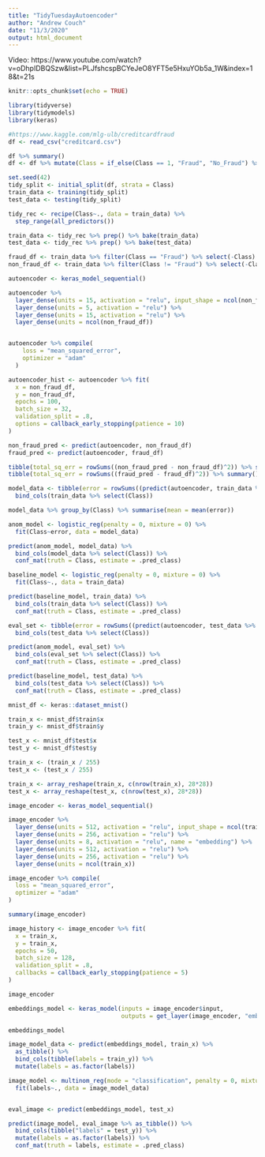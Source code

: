 ```yaml
---
title: "TidyTuesdayAutoencoder"
author: "Andrew Couch"
date: "11/3/2020"
output: html_document
---
```


Video: https://www.youtube.com/watch?v=oDhpIDBQSzw&list=PLJfshcspBCYeJeO8YFT5e5HxuYOb5a_1W&index=18&t=21s

```r
knitr::opts_chunk$set(echo = TRUE)
```

```r
library(tidyverse)
library(tidymodels)
library(keras)
```

```r
#https://www.kaggle.com/mlg-ulb/creditcardfraud
df <- read_csv("creditcard.csv")
```

```r
df %>% summary()
df <- df %>% mutate(Class = if_else(Class == 1, "Fraud", "No_Fraud") %>% as.factor()) %>% select(-Time) 
```

```r
set.seed(42)
tidy_split <- initial_split(df, strata = Class)
train_data <- training(tidy_split)
test_data <- testing(tidy_split)
```

```r
tidy_rec <- recipe(Class~., data = train_data) %>% 
  step_range(all_predictors())

train_data <- tidy_rec %>% prep() %>% bake(train_data)
test_data <- tidy_rec %>% prep() %>% bake(test_data)
```


```r
fraud_df <- train_data %>% filter(Class == "Fraud") %>% select(-Class) %>% as.matrix()
non_fraud_df <- train_data %>% filter(Class != "Fraud") %>% select(-Class) %>% as.matrix()
```

```r
autoencoder <- keras_model_sequential()

autoencoder %>% 
  layer_dense(units = 15, activation = "relu", input_shape = ncol(non_fraud_df)) %>% 
  layer_dense(units = 5, activation = "relu") %>% 
  layer_dense(units = 15, activation = "relu") %>% 
  layer_dense(units = ncol(non_fraud_df))


autoencoder %>% compile(
    loss = "mean_squared_error",
    optimizer = "adam"
  )

```

```r
autoencoder_hist <- autoencoder %>% fit(
  x = non_fraud_df,
  y = non_fraud_df,
  epochs = 100,
  batch_size = 32,
  validation_split = .8,
  options = callback_early_stopping(patience = 10)
)
```


```r
non_fraud_pred <- predict(autoencoder, non_fraud_df)
fraud_pred <- predict(autoencoder, fraud_df)
```

```r
tibble(total_sq_err = rowSums((non_fraud_pred - non_fraud_df)^2)) %>% summary()
tibble(total_sq_err = rowSums((fraud_pred - fraud_df)^2)) %>% summary()
```


```r
model_data <- tibble(error = rowSums((predict(autoencoder, train_data %>% select(-Class) %>% as.matrix()) - train_data %>% select(-Class) %>% as.matrix())^2)) %>% 
  bind_cols(train_data %>% select(Class))

model_data %>% group_by(Class) %>% summarise(mean = mean(error))

anom_model <- logistic_reg(penalty = 0, mixture = 0) %>% 
  fit(Class~error, data = model_data)

predict(anom_model, model_data) %>% 
  bind_cols(model_data %>% select(Class)) %>% 
  conf_mat(truth = Class, estimate = .pred_class)

baseline_model <- logistic_reg(penalty = 0, mixture = 0) %>% 
  fit(Class~., data = train_data)

predict(baseline_model, train_data) %>% 
  bind_cols(train_data %>% select(Class)) %>% 
  conf_mat(truth = Class, estimate = .pred_class)
```



```r
eval_set <- tibble(error = rowSums((predict(autoencoder, test_data %>% select(-Class) %>% as.matrix()) - test_data %>% select(-Class) %>% as.matrix())^2)) %>% 
  bind_cols(test_data %>% select(Class))
```




```r
predict(anom_model, eval_set) %>% 
  bind_cols(eval_set %>% select(Class)) %>% 
  conf_mat(truth = Class, estimate = .pred_class)

predict(baseline_model, test_data) %>% 
  bind_cols(test_data %>% select(Class)) %>% 
  conf_mat(truth = Class, estimate = .pred_class)

```

```r
mnist_df <- keras::dataset_mnist()

train_x <- mnist_df$train$x
train_y <- mnist_df$train$y

test_x <- mnist_df$test$x
test_y <- mnist_df$test$y
```


```r
train_x <- (train_x / 255)
test_x <- (test_x / 255)

train_x <- array_reshape(train_x, c(nrow(train_x), 28*28))
test_x <- array_reshape(test_x, c(nrow(test_x), 28*28))
```

```r
image_encoder <- keras_model_sequential()

image_encoder %>% 
  layer_dense(units = 512, activation = "relu", input_shape = ncol(train_x)) %>% 
  layer_dense(units = 256, activation = "relu") %>% 
  layer_dense(units = 8, activation = "relu", name = "embedding") %>% 
  layer_dense(units = 512, activation = "relu") %>% 
  layer_dense(units = 256, activation = "relu") %>% 
  layer_dense(units = ncol(train_x))

image_encoder %>% compile(
  loss = "mean_squared_error",
  optimizer = "adam"
)

summary(image_encoder)
```

```r

image_history <- image_encoder %>% fit(
  x = train_x,
  y = train_x,
  epochs = 50,
  batch_size = 128,
  validation_split = .8,
  callbacks = callback_early_stopping(patience = 5)
)

```


```r
image_encoder

embeddings_model <- keras_model(inputs = image_encoder$input,
                                outputs = get_layer(image_encoder, "embedding")$output)

embeddings_model
```


```r
image_model_data <- predict(embeddings_model, train_x) %>% 
  as_tibble() %>% 
  bind_cols(tibble(labels = train_y)) %>% 
  mutate(labels = as.factor(labels))
```


```r

image_model <- multinom_reg(mode = "classification", penalty = 0, mixture = 0) %>% 
  fit(labels~., data = image_model_data)


eval_image <- predict(embeddings_model, test_x)

predict(image_model, eval_image %>% as_tibble()) %>% 
  bind_cols(tibble("labels" = test_y)) %>% 
  mutate(labels = as.factor(labels)) %>% 
  conf_mat(truth = labels, estimate = .pred_class)

```
























